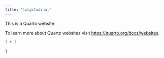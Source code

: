 ```yaml
---
title: "longitudinal"
---
```


This is a Quarto website.

To learn more about Quarto websites visit <https://quarto.org/docs/websites>.

```r
1 + 1
```

1
